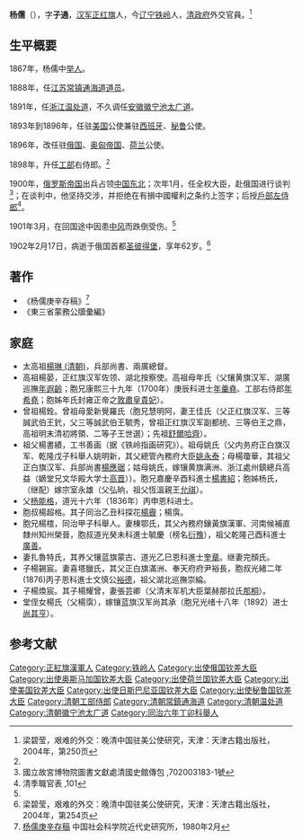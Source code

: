 {{Infobox person
| name          = 楊儒
| image         =  
| alt           = 
| caption       = 
| birth_name    = 
| birth_date    = 1840年
| birth_place   = {{QING}}遼寧省鐵嶺
| death_date    = 1902年2月17日
| death_place   = {{RUS}}聖彼得堡
| nationality   = {{QING}}
| other_names   = 子通（字）
| occupation    = 清政府外交官員
| years_active  = 
| known_for     = 
| notable_works =  
}}
'''杨儒'''（{{bd|1840年||1902年|2月17日}}），字'''子通'''，[[汉军正红旗|汉军正红旗]]人，今[[辽宁|辽宁]][[铁岭|铁岭]]人，[[清朝|清政府]]外交官員。<ref name="#1">梁碧莹，艰难的外交：晚清中国驻美公使研究，天津：天津古籍出版社，2004年，第250页</ref>

==生平概要==
1867年，杨儒中[[举人|举人]]。

1888年，任[[江苏|江苏]][[常镇通海道|常镇通海道]][[道员|道员]]。

1891年，任[[浙江|浙江]][[温处道|温处道]]，不久调任[[安徽|安徽]][[徽宁池太广道|徽宁池太广道]]。 

1893年到1896年，任驻[[美国|美国]]公使兼驻[[西班牙|西班牙]]、[[秘鲁|秘鲁]]公使。

1896年，改任驻[[俄国|俄国]]、[[奥匈帝国|奥匈帝国]]、[[荷兰|荷兰]]公使。

1898年，升任[[工部|工部]]右侍郎。<ref name="#1"/>

1900年，[[俄罗斯帝国|俄罗斯帝国]]出兵占领[[中国东北|中国东北]]；次年1月，任全权大臣，赴俄国进行谈判<ref>國立故宮博物院圖書文獻處清國史館傳包 ,702003183-1號</ref>；在谈判中，他坚持交涉，并拒绝在有損中國權利之条约上签字；后授[[戶部左侍郎|戶部左侍郎]]<ref>清季職官表 ,101</ref>。

1901年3月，在回国途中因患[[中风|中风]]而跌倒受伤。<ref name="#1"/>

1902年2月17日，病逝于俄国首都[[圣彼得堡|圣彼得堡]]，享年62岁。<ref>梁碧莹，艰难的外交：晚清中国驻美公使研究，天津：天津古籍出版社，2004年，第254页</ref>

==著作==
*《杨儒庚辛存稿》<ref>[http://jds.cssn.cn/webpic/web/jdsww/UploadFiles/ztsjk/2010/11/yrgxcg.pdf 杨儒庚辛存稿] {{Wayback|url=http://jds.cssn.cn/webpic/web/jdsww/UploadFiles/ztsjk/2010/11/yrgxcg.pdf |date=20181004103854 }}中国社会科学院近代史研究所，1980年2月</ref>
*《東三省蒙務公牘彙編》

==家庭==
*太高祖[[楊琳_(清朝)|楊琳 (清朝)]]，兵部尚書、兩廣總督。
*高祖楊晏，正红旗汉军佐领、湖北按察使。高祖母年氏（父镶黄旗汉军、湖廣巡撫[[年遐齡|年遐齡]]；胞兄康熙三十九年（1700年）庚辰科进士[[年羹堯|年羹堯]]、工部右侍郎[[年希堯|年希堯]]；胞姊年氏封雍正帝之[[敦肅皇貴妃|敦肅皇貴妃]]）。
*曾祖楊銓。曾祖母愛新覺羅氏（胞兄慧明阿，妻王佳氏（父正红旗汉军、三等誠武伯王釴，父三等誠武伯王毓秀，曾祖正红旗汉军副都统、三等伯王之鼎，高祖明末清初將領、二等子王世選）；先祖[[舒爾哈齊|舒爾哈齊]]）。
*祖父楊書績，工书善画（据《铁岭指画研究》）。祖母姚氏（父内务府正白旗汉军、乾隆戊子科舉人姚明新，其父總管內務府大臣[[姚永泰|姚永泰]]；母楊瓊華，其祖父正白旗汉军、兵部尚書[[楊應琚|楊應琚]]；姑母姚氏，嫁镶黄旗满洲、浙江處州鎮總兵高益（嫡堂兄文华殿大学士[[高晋|高晋]]））。胞兄嘉慶辛酉科進士[[楊書紹|楊書紹]]；胞姊杨氏，（继配）嫁宗室永雄（父弘晌，祖父恆溫親王[[允祺|允祺]]）。
*父[[杨能格|杨能格]]，道光十六年（1836年）丙申恩科进士。
*胞叔楊超格。其子同治乙丑科探花[[楊霽|楊霽]]；楊霟。
*胞兄楊橒，同治甲子科舉人。妻棟鄂氏，其父內務府鑲黃旗漢軍、河南候補直隸州知州榮晉，胞叔道光癸未科進士毓慶（榜名[[衍豫|衍豫]]），祖父乾隆己酉科進士[[廣善|廣善]]。
*妻扎魯特氏，其养父镶蓝旗蒙古、道光乙巳恩科進士[[奎章|奎章]]。继妻完顏氏。
*子楊錫宸。妻喜塔臘氏，其父正白旗滿洲、奉天府府尹裕長，胞叔光緒二年(1876)丙子恩科進士文慎公[[裕德|裕德]]，祖父湖北巡撫崇綸。
*子楊煥宸。其子楊耀曾，妻張芸卿（父清末军机大臣葉赫那拉氏[[那桐|那桐]]）。
*堂侄女楊氏（父楊霟），嫁镶蓝旗汉军尚其承（胞兄光绪十八年（1892）进士[[尚其亨|尚其亨]]）。

==参考文献==
{{reflist}}
{{China Ambassadors to US}}
{{DEFAULTSORT:Yang杨}}
[[Category:正紅旗漢軍人|Category:正紅旗漢軍人]]
[[Category:铁岭人|Category:铁岭人]]
[[Category:出使俄国钦差大臣|Category:出使俄国钦差大臣]]
[[Category:出使奥斯马加国钦差大臣|Category:出使奥斯马加国钦差大臣]]
[[Category:出使荷兰国钦差大臣|Category:出使荷兰国钦差大臣]]
[[Category:出使美国钦差大臣|Category:出使美国钦差大臣]]
[[Category:出使日斯巴尼亚国钦差大臣|Category:出使日斯巴尼亚国钦差大臣]]
[[Category:出使秘鲁国钦差大臣|Category:出使秘鲁国钦差大臣]]
[[Category:清朝工部侍郎|Category:清朝工部侍郎]]
[[Category:清朝常鎮通海道|Category:清朝常鎮通海道]]
[[Category:清朝温处道|Category:清朝温处道]]
[[Category:清朝徽宁池太广道|Category:清朝徽宁池太广道]]
[[Category:同治六年丁卯科舉人|Category:同治六年丁卯科舉人]]
